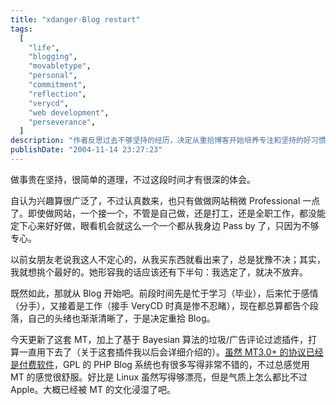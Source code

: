 ```yaml
---
title: "xdanger-Blog restart"
tags:
  [
    "life",
    "blogging",
    "movabletype",
    "personal",
    "commitment",
    "reflection",
    "verycd",
    "web development",
    "perseverance",
  ]
description: "作者反思过去不够坚持的经历，决定从重拾博客开始培养专注和坚持的好习惯，同时分享了更新 MovableType 博客系统和添加垃圾评论过滤插件的技术细节，表达了对 MT 博客平台的喜爱。"
publishDate: "2004-11-14 23:27:23"
---
```


做事贵在坚持，很简单的道理，不过这段时间才有很深的体会。

自认为兴趣算很广泛了，不过认真数来，也只有做做网站稍微 Professional 一点了。即使做网站，一个接一个，不管是自己做，还是打工，还是全职工作，都没能定下心来好好做，眼看机会就这么一个一个都从我身边 Pass by 了，只因为不够专心。

以前女朋友老说我这人不定心的，从我买东西就看出来了，总是犹豫不决；其实，我就想挑个最好的。她形容我的话应该还有下半句：我选定了，就决不放弃。

既然如此，那就从 Blog 开始吧。前段时间先是忙于学习（毕业），后来忙于感情（分手），又接着是工作（接手 VeryCD 时真是惨不忍睹），现在都总算都告个段落，自己的头绪也渐渐清晰了，于是决定重拾 Blog。

今天更新了这套 MT，加上了基于 Bayesian 算法的垃圾/广告评论过滤插件，打算一直用下去了（关于这套插件我以后会详细介绍的）。[虽然 MT3.0+ 的协议已经是付费软件](/archives/2004/05/15/000131.html)，GPL 的 PHP Blog 系统也有很多写得非常不错的，不过总感觉用 MT 的感觉很舒服。好比是 Linux 虽然写得够漂亮，但是气质上怎么都比不过 Apple。大概已经被 MT 的文化浸湿了吧。
